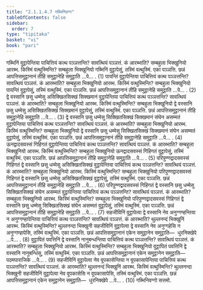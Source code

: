 ```yaml
---
title: "2.1.1.4.7 गब्भिनिवग्ग"
tableOfContents: false
sidebar:
  order: 7
type: "tipitaka"
basket: "vi"
book: "pari"
---
```



<DynamicBreadcrumb />

<Division number="224" book="pari">

<Paragraph number="784" book="pari">
गब्भिनिं वुट्ठापेन्तिया पाचित्तियं कत्थ पञ्ञत्तन्ति? सावत्थियं पञ्ञत्तं. कं आरब्भाति? सम्बहुला भिक्खुनियो आरब्भ. किस्मिं वत्थुस्मिन्ति? सम्बहुला भिक्खुनियो गब्भिनिं वुट्ठापेसुं, तस्मिं वत्थुस्मिं. एका पञ्ञत्ति. छन्नं आपत्तिसमुट्ठानानं तीहि समुट्ठानेहि समुट्ठाति …पे… . (1)
</Paragraph>

<Paragraph number="785" book="pari">
पायन्तिं वुट्ठापेन्तिया पाचित्तियं कत्थ पञ्ञत्तन्ति? सावत्थियं पञ्ञत्तं. कं आरब्भाति? सम्बहुला भिक्खुनियो आरब्भ. किस्मिं वत्थुस्मिन्ति? सम्बहुला भिक्खुनियो पायन्तिं वुट्ठापेसुं, तस्मिं वत्थुस्मिं. एका पञ्ञत्ति. छन्नं आपत्तिसमुट्ठानानं तीहि समुट्ठानेहि समुट्ठाति …पे… . (2)
</Paragraph>

<Paragraph number="786" book="pari">
द्वे वस्सानि छसु धम्मेसु असिक्खितसिक्खं सिक्खमानं वुट्ठापेन्तिया पाचित्तियं कत्थ पञ्ञत्तन्ति? सावत्थियं पञ्ञत्तं. कं आरब्भाति? सम्बहुला भिक्खुनियो आरब्भ. किस्मिं वत्थुस्मिन्ति? सम्बहुला भिक्खुनियो द्वे वस्सानि छसु धम्मेसु असिक्खितसिक्खं सिक्खमानं वुट्ठापेसुं, तस्मिं वत्थुस्मिं. एका पञ्ञत्ति. छन्नं आपत्तिसमुट्ठानानं तीहि समुट्ठानेहि समुट्ठाति …पे… . (3)
</Paragraph>

<Paragraph number="787" book="pari">
द्वे वस्सानि छसु धम्मेसु सिक्खितसिक्खं सिक्खमानं संघेन असम्मतं वुट्ठापेन्तिया पाचित्तियं कत्थ पञ्ञत्तन्ति? सावत्थियं पञ्ञत्तं. कं आरब्भाति? सम्बहुला भिक्खुनियो आरब्भ. किस्मिं वत्थुस्मिन्ति? सम्बहुला भिक्खुनियो द्वे वस्सानि छसु धम्मेसु सिक्खितसिक्खं सिक्खमानं संघेन असम्मतं वुट्ठापेसुं, तस्मिं वत्थुस्मिं. एका पञ्ञत्ति. छन्नं आपत्तिसमुट्ठानानं तीहि समुट्ठानेहि समुट्ठाति …पे… . (4)
</Paragraph>

<Paragraph number="788" book="pari">
ऊनद्वादसवस्सं गिहिगतं वुट्ठापेन्तिया पाचित्तियं कत्थ पञ्ञत्तन्ति? सावत्थियं पञ्ञत्तं. कं आरब्भाति? सम्बहुला भिक्खुनियो आरब्भ. किस्मिं वत्थुस्मिन्ति? सम्बहुला भिक्खुनियो ऊनद्वादसवस्सं गिहिगतं वुट्ठापेसुं, तस्मिं वत्थुस्मिं. एका पञ्ञत्ति. छन्नं आपत्तिसमुट्ठानानं तीहि समुट्ठानेहि समुट्ठाति …पे… . (5)
</Paragraph>

<Paragraph number="789" book="pari">
परिपुण्णद्वादसवस्सं गिहिगतं द्वे वस्सानि छसु धम्मेसु असिक्खितसिक्खं वुट्ठापेन्तिया पाचित्तियं कत्थ पञ्ञत्तन्ति? सावत्थियं पञ्ञत्तं. कं आरब्भाति? सम्बहुला भिक्खुनियो आरब्भ. किस्मिं वत्थुस्मिन्ति? सम्बहुला भिक्खुनियो परिपुण्णद्वादसवस्सं गिहिगतं द्वे वस्सानि छसु धम्मेसु असिक्खितसिक्खं वुट्ठापेसुं, तस्मिं वत्थुस्मिं. एका पञ्ञत्ति. छन्नं आपत्तिसमुट्ठानानं तीहि समुट्ठानेहि समुट्ठाति …पे… . (6)
</Paragraph>

<Paragraph number="790" book="pari">
परिपुण्णद्वादसवस्सं गिहिगतं द्वे वस्सानि छसु धम्मेसु सिक्खितसिक्खं संघेन असम्मतं वुट्ठापेन्तिया पाचित्तियं कत्थ पञ्ञत्तन्ति? सावत्थियं पञ्ञत्तं. कं आरब्भाति? सम्बहुला भिक्खुनियो आरब्भ. किस्मिं वत्थुस्मिन्ति? सम्बहुला भिक्खुनियो परिपुण्णद्वादसवस्सं गिहिगतं द्वे वस्सानि छसु धम्मेसु सिक्खितसिक्खं संघेन असम्मतं वुट्ठापेसुं, तस्मिं वत्थुस्मिं. एका पञ्ञत्ति. छन्नं आपत्तिसमुट्ठानानं तीहि समुट्ठानेहि समुट्ठाति …पे… . (7)
</Paragraph>

<Paragraph number="791" book="pari">
सहजीविनिं वुट्ठापेत्वा द्वे वस्सानि नेव अनुग्गण्हन्तिया न अनुग्गण्हापेन्तिया पाचित्तियं कत्थ पञ्ञत्तन्ति? सावत्थियं पञ्ञत्तं. कं आरब्भाति? थुल्लनन्दं भिक्खुनिं आरब्भ. किस्मिं वत्थुस्मिन्ति? थुल्लनन्दा भिक्खुनी सहजीविनिं वुट्ठापेत्वा द्वे वस्सानि नेव अनुग्गहेसि न अनुग्गण्हापेसि, तस्मिं वत्थुस्मिं. एका पञ्ञत्ति. छन्नं आपत्तिसमुट्ठानानं एकेन समुट्ठानेन समुट्ठाति—  धुरनिक्खेपे …पे… . (8)
</Paragraph>

<Paragraph number="792" book="pari">
वुट्ठापितं पवत्तिनिं द्वे वस्सानि नानुबन्धन्तिया पाचित्तियं कत्थ पञ्ञत्तन्ति? सावत्थियं पञ्ञत्तं. कं आरब्भाति? सम्बहुला भिक्खुनियो आरब्भ. किस्मिं वत्थुस्मिन्ति? सम्बहुला भिक्खुनियो वुट्ठापितं पवत्तिनिं द्वे वस्सानि नानुबन्धिंसु, तस्मिं वत्थुस्मिं. एका पञ्ञत्ति. छन्नं आपत्तिसमुट्ठानानं एकेन समुट्ठानेन समुट्ठाति—  पठमपाराजिके …पे… . (9)
</Paragraph>

<Paragraph number="793" book="pari">
सहजीविनिं वुट्ठापेत्वा नेव वूपकासेन्तिया न वूपकासापेन्तिया पाचित्तियं कत्थ पञ्ञत्तन्ति? सावत्थियं पञ्ञत्तं. कं आरब्भाति? थुल्लनन्दं भिक्खुनिं आरब्भ. किस्मिं वत्थुस्मिन्ति? थुल्लनन्दा भिक्खुनी सहजीविनिं वुट्ठापेत्वा नेव वूपकासेसि न वूपकासापेसि, तस्मिं वत्थुस्मिं. एका पञ्ञत्ति. छन्नं आपत्तिसमुट्ठानानं एकेन समुट्ठानेन समुट्ठाति—  धुरनिक्खेपे …पे… . (10)

</Paragraph>
</Division>

<Paragraph number="794" type="center" book="pari">
गब्भिनिवग्गो सत्तमो.
</Paragraph>